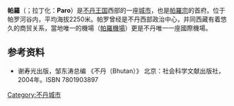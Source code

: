 {{no footnotes|time=2017-09-19T01:43:56+00:00}}
{{Infobox settlement
|official_name          =帕羅
|native_name            = [[File:Paro-dz.svg|40px]]
|motto                  =
|image_skyline          = Paro, Paro, Bhutan (8026008882).jpg 
|imagesize              = 
|image_caption          = 鳥眺帕羅
|image_flag             = 
|flag_size              =
|image_seal             = 
|seal_size              =
|image_shield           = 
|shield_size            =
|image_blank_emblem     =
|blank_emblem_type      =
|blank_emblem_size      =
|image_map              = 
|mapsize                = 
|map_caption            = 
|image_map1             = 
|mapsize1               = 
|map_caption1           = 
|image_dot_map          =
|dot_mapsize            =
|dot_map_caption        =
|dot_x =  |dot_y =
|pushpin_map            = Bhutan <!-- the name of a location map as per http://en.wikipedia.org/wiki/Template:Location_map -->
|pushpin_label_position =bottom
|pushpin_mapsize        =
|pushpin_map_caption    =帕羅在[[不丹|不丹]]的位置
|subdivision_type       = 國家
|subdivision_name       = {{BTN}}
|subdivision_type1      = [[不丹行政區劃|宗]]
|subdivision_name1      = [[帕羅宗|帕羅宗]]
|subdivision_type2      = [[格窩|格窩]]
|subdivision_name2      = 
|subdivision_type3      = [[Thromde|Thromde]]
|subdivision_name3      = 
|leader_title           =
|leader_name            =
|leader_title1          =
|leader_name1           =  
|established_title      =  <!-- Settled -->
|established_date       = 
|established_title2     =  <!-- Incorporated (town) -->
|established_date2      = 
|established_title3     =  <!-- Incorporated (city) -->
|established_date3      =
|area_magnitude         = 
|unit_pref                =Imperial <!-- Enter: Imperial, if Imperial (metric) is desired -->
|area_footnotes           =
|area_total_km2           = <!-- ALL fields dealing with a measurements are subject to automatic unit conversion -->
|area_land_km2            = <!-- See table @ Template:Infobox Settlement for details on automatic unit conversion -->
|area_water_km2           =
|population_as_of               =
|population_footnotes           =
|population_note                =
|population_total               =15000
|population_density_km2         =
|population_density_sq_mi       =
|timezone               = [[不丹時間|BTT]]
|utc_offset             = +6 
|timezone_DST           = 
|utc_offset_DST         = 
|coordinates            = {{coord|27|26|N|89|25|E|region:BT|display=inline,title}}
|elevation_footnotes    =་
|elevation_m            =2,200 
|elevation_ft           =7,200
|postal_code_type       =  
|postal_code            =
|area_code              = (+975)-8
|blank_name             = [[柯本氣候分類法|氣候]]
|blank_info             = [[海洋性氣候|Cwb]]
|website                = 
|footnotes              = 
}}
'''帕羅'''（{{lang-dz|'''སྤ་རོ་'''}}；拉丁化：'''Paro'''）是[[不丹王国|不丹王国]]西部的一座[[城市|城市]]，也是[[帕羅宗|帕羅宗]]的首府。位于帕罗河谷内，平均海拔2250米。帕罗曾经是不丹西部政治中心，并同西藏有着悠久的商贸关系，當地唯一的機場（[[帕羅機場|帕羅機場]]）更是不丹唯一一座國際機場。

==参考资料==
*谢寿光出版，邹东涛总编 《不丹（Bhutan）》 北京：社会科学文献出版社，2004年。ISBN 7801903897

{{Authority control}}
{{Asia-geo-stub}}

[[Category:不丹城市|Category:不丹城市]]